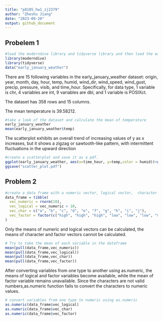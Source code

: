 ```yaml
---
title: "p8105_hw1_zj2379"
author: "Zheshu Jiang"
date: "2023-09-20"
output: github_document
---
```

## Probelem 1
```r
#load the moderndive library and tidyverse library and then load the early_january_weather dataset
library(moderndive)
library(tidyverse)
data("early_january_weather")
```

There are 15 following variables in the early_january_weather dataset: origin, year, month, day, hour, temp, humid, wind_dir, wind_speed, wind_gust, precip, pressure, visib, and time_hour. Specifically, for data type, 1 variable is chr, 4 variables are int, 9 variables are dbl, and 1 variable is POSIXct. 

The dataset has 358 rows and 15 columns.  

The mean temperature is 39.58212.
```r
#take a look of the dataset and calculate the mean of temperature
early_january_weather
mean(early_january_weather$temp)
```

The scatterplot exhibits an overall trend of increasing values of y  as x increases, but it shows a zigzag or sawtooth-like pattern, with intermittent fluctuations in the upward direction
```r
#create a scatterplot and save it as a pdf. 
ggplot(early_january_weather, aes(x=time_hour, y=temp,color = humid))+geom_point()
ggsave("scatter_plot.pdf")
```
## Problem 2
```r
#create a data frame with a numeric vector, logical vector,  character vector, and factor vector
data_frame = tibble(
  vec_numeric = rnorm(10),
  vec_logical = vec_numeric > 10,
  vec_char = c("a", "b", "c", "d", "e", "f", "g", "h", "i", "j"),
  vec_factor = factor(c("high", "high", "high", "low", "low", "low", "medium", "medium", "medium", "medium"))
)
```

Only the means of numeric and logical vectors can be calculated, the means of character and factor vectors cannot be calculated. 
```r
# Try to take the mean of each variable in the dataframe
mean(pull(data_frame,vec_numeric))
mean(pull(data_frame,vec_logical))
mean(pull(data_frame,vec_char))
mean(pull(data_frame,vec_factor))
```
After converting variables from one type to another using as.numeric, the means of logical and factor variables become available, while the mean of factor variable remains unavailable. Since the characters are not valid numbers,as.numeric function fails to convert the characters to numeric values.
```r
# convert variables from one type to numeric using as.numeric
as.numeric(data_frame$vec_logical)
as.numeric(data_frame$vec_char)
as.numeric(data_frame$vec_factor)
```






